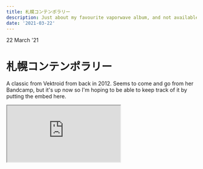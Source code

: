 ```yaml
---
title: 札幌コンテンポラリー
description: Just about my favourite vaporwave album, and not available for download anywhere.
date: '2021-03-22'
---
```


22 March '21

# 札幌コンテンポラリー

A classic from Vektroid from back in 2012. Seems to come and go from her Bandcamp, but it's up now so I'm hoping to be able to keep track of it by putting the embed here.

<iframe style={{border: '0', width: '400px', height: '472px' }} src="https://bandcamp.com/EmbeddedPlayer/album=364774437/size=large/bgcol=333333/linkcol=e99708/tracklist=true/artwork=small/transparent=true/" seamless><a href="https://vektroid.bandcamp.com/album/-">札幌コンテンポラリー by 情報デスクVIRTUAL</a></iframe>